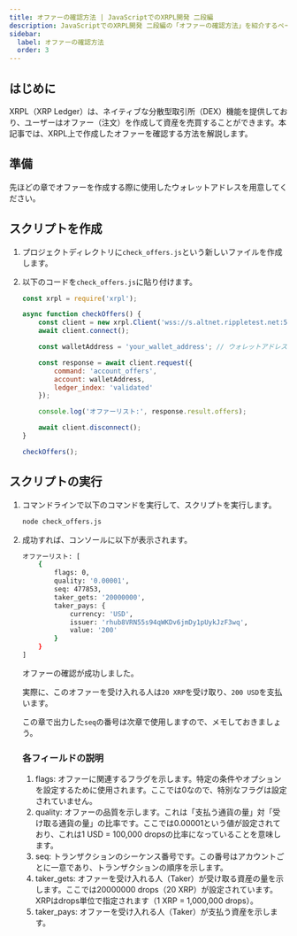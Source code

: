 ```yaml
---
title: オファーの確認方法 | JavaScriptでのXRPL開発 二段編
description: JavaScriptでのXRPL開発 二段編の「オファーの確認方法」を紹介するページです。
sidebar:
  label: オファーの確認方法
  order: 3
---
```



## はじめに

XRPL（XRP Ledger）は、ネイティブな分散型取引所（DEX）機能を提供しており、ユーザーはオファー（注文）を作成して資産を売買することができます。本記事では、XRPL上で作成したオファーを確認する方法を解説します。

## 準備

先ほどの章でオファーを作成する際に使用したウォレットアドレスを用意してください。

## スクリプトを作成

<Steps>

1. プロジェクトディレクトリに`check_offers.js`という新しいファイルを作成します。
2. 以下のコードを`check_offers.js`に貼り付けます。

    ```javascript
    const xrpl = require('xrpl');

    async function checkOffers() {
        const client = new xrpl.Client('wss://s.altnet.rippletest.net:51233');
        await client.connect();

        const walletAddress = 'your_wallet_address'; // ウォレットアドレスを入力

        const response = await client.request({
            command: 'account_offers',
            account: walletAddress,
            ledger_index: 'validated'
        });

        console.log('オファーリスト:', response.result.offers);

        await client.disconnect();
    }

    checkOffers();
    ```

</Steps>

## スクリプトの実行

<Steps>

1. コマンドラインで以下のコマンドを実行して、スクリプトを実行します。

    ```bash
    node check_offers.js
    ```
    
2. 成功すれば、コンソールに以下が表示されます。

    ```bash
    オファーリスト: [
        {
            flags: 0,
            quality: '0.00001',
            seq: 477853,
            taker_gets: '20000000',
            taker_pays: {
                currency: 'USD',
                issuer: 'rhub8VRN55s94qWKDv6jmDy1pUykJzF3wq',
                value: '200'
            }
        }
    ]
    ```
    
    オファーの確認が成功しました。

    実際に、このオファーを受け入れる人は`20 XRP`を受け取り、`200 USD`を支払います。

    この章で出力した`seq`の番号は次章で使用しますので、メモしておきましょう。

    ### 各フィールドの説明

    1. flags: オファーに関連するフラグを示します。特定の条件やオプションを設定するために使用されます。ここでは0なので、特別なフラグは設定されていません。
    2. quality: オファーの品質を示します。これは「支払う通貨の量」対「受け取る通貨の量」の比率です。ここでは0.00001という値が設定されており、これは1 USD = 100,000 dropsの比率になっていることを意味します。
    3. seq: トランザクションのシーケンス番号です。この番号はアカウントごとに一意であり、トランザクションの順序を示します。
    4. taker_gets: オファーを受け入れる人（Taker）が受け取る資産の量を示します。ここでは20000000 drops（20 XRP）が設定されています。XRPはdrops単位で指定されます（1 XRP = 1,000,000 drops）。
    5. taker_pays: オファーを受け入れる人（Taker）が支払う資産を示します。

</Steps>